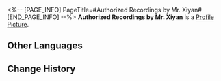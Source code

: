 <%-- [PAGE_INFO]
PageTitle=#Authorized Recordings by Mr. Xiyan#
[END_PAGE_INFO] --%>
{{Item Infobox
|id          = 140314
|image       = Item Authorized Recordings by Mr. Xiyan.png
|type        = Mission Item
|invCategory = Missions
|rarity      = 3
|effect      = 
|description = Recordings of Mr. Xiyan's storytelling, can be played repeatedly.
}}
{{Description|''"Last time, we were talking about..."''}}
'''Authorized Recordings by Mr. Xiyan''' is a [[Profile Picture]].

==Other Languages==
{{Other Languages
|en   = Authorized Recordings by Mr. Xiyan
|zhs  = 西衍先生的授权录音
|zht  = 西衍先生的授權錄音
|ja   = シエン先生に使用許可をもらった録音
|ko   = 서연 선생의 허가를 받은 녹음
|es   = Grabaciones autorizadas del Sr. Xiyan
|fr   = Enregistrement autorisé par monsieur Xiyan
|ru   = Запись господина Сияня
|th   = บันทึกที่ได้รับอนุญาตจากคุณ Xiyan
|vi   = Ghi Âm Xiyan Tiên Sinh Ủy Quyền
|de   = Aufnahme von Herr Xiyans Auftritt
|id   = Rekaman yang Diotorisasi Oleh Tuan Xiyan
|pt   = Gravações Autorizadas do Sr. Xiyan
}}

==Change History==
{{Change History|1.3}}